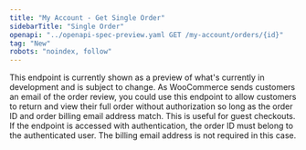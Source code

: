 ```yaml
---
title: "My Account - Get Single Order"
sidebarTitle: "Single Order"
openapi: "../openapi-spec-preview.yaml GET /my-account/orders/{id}"
tag: "New"
robots: "noindex, follow"
---
```


<Warning>
    This endpoint is currently shown as a preview of what's currently in development and is subject to change.
</Warning>

<Tip>
    As WooCommerce sends customers an email of the order review, you could use this endpoint to allow customers to return and view their full order without authorization so long as the order ID and order billing email address match. This is useful for guest checkouts.
</Tip>

<Info>
    If the endpoint is accessed with authentication, the order ID must belong to the authenticated user. The billing email address is not required in this case.
</Info>

